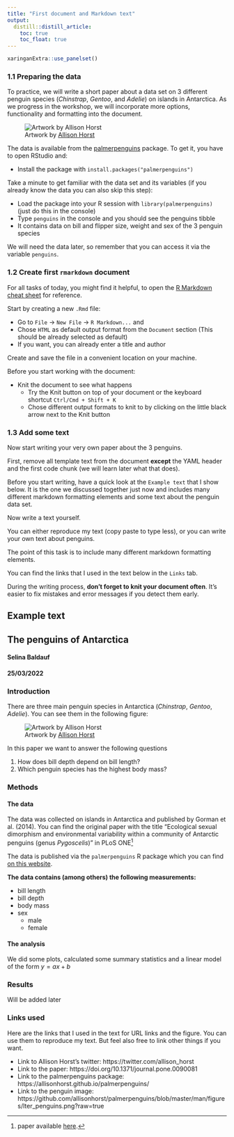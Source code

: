 ```yaml
---
title: "First document and Markdown text"
output: 
  distill::distill_article:
    toc: true
    toc_float: true
---
```


```r
xaringanExtra::use_panelset()
```


### 1.1 Preparing the data

To practice, we will write a short paper about a data set on 3 different penguin species (*Chinstrap*, *Gentoo*, and *Adelie*) on islands in Antarctica. 
As we progress in the workshop, we will incorporate more options, functionality and formatting into the document.

![Artwork by [Allison Horst](https://twitter.com/allison_horst)](https://github.com/allisonhorst/palmerpenguins/blob/master/man/figures/lter_penguins.png?raw=true)

The data is available from the [palmerpenguins](https://allisonhorst.github.io/palmerpenguins/) package. To get it, you have to open RStudio and:

- Install the package with `install.packages("palmerpenguins")`

Take a minute to get familiar with the data set and its variables (if you already know the data
you can also skip this step):
    
- Load the package into your R session with `library(palmerpenguins)` (just do this in the console)
- Type `penguins` in the console and you should see the penguins tibble
- It contains data on bill and flipper size, weight and sex of the 3 penguin species

We will need the data later, so remember that you can access it via the variable `penguins`.

### 1.2 Create first `rmarkdown` document

For all tasks of today, you might find it helpful, to open the [R Markdown cheat sheet](https://raw.githubusercontent.com/rstudio/cheatsheets/master/rmarkdown-2.0.pdf) for reference.

Start by creating a new `.Rmd` file:

- Go to `File` -> `New File` -> `R Markdown...` and 
- Chose `HTML` as default output format from the `Document` section (This should be already selected as default)
- If you want, you can already enter a title and author

Create and save the file in a convenient location on your machine.

Before you start working with the document:

- Knit the document to see what happens
  - Try the Knit button on top of your document or the keyboard shortcut `Ctrl/Cmd + Shift + K`
  - Chose different output formats to knit to by clicking on the little black arrow next to the Knit button
  
### 1.3 Add some text

Now start writing your very own paper about the 3 penguins. 

First, remove all template text from the document **except** the YAML header and the first code chunk (we will learn later what that does).

Before you start writing, have a quick look at the `Example text` that I show below. It is the one we discussed together just now and includes many different markdown formatting elements and some text about the penguin data set.

Now write a text yourself.

You can either reproduce my text (copy paste to type less), or you can write your own text about penguins.

The point of this task is to include many different markdown formatting elements.

You can find the links that I used in the text below in the `Links` tab.

During the writing process, **don't forget to knit your document often**. It's easier to fix mistakes and error messages if you detect them early.

::::: {.panelset}

::: {.panel}

# Example text

## The penguins of Antarctica

#### Selina Baldauf

#### 25/03/2022

### Introduction

There are three main penguin species in Antarctica (*Chinstrap*, *Gentoo*, *Adelie*). You can see them in the following figure:

![Artwork by [Allison Horst](https://twitter.com/allison_horst)](https://github.com/allisonhorst/palmerpenguins/blob/master/man/figures/lter_penguins.png?raw=true)

In this paper we want to answer the following questions

1. How does bill depth depend on bill length?
2. Which penguin species has the highest body mass?

### Methods

#### The data

The data was collected on islands in Antarctica and published by Gorman et al. (2014). You can find the original paper with the title "Ecological sexual dimorphism and environmental variability within a community of Antarctic penguins (genus *Pygoscelis*)" in PLoS ONE^[paper available [here](https://doi.org/10.1371/journal.pone.0090081).]

The data is published via the `palmerpenguins` R package which you can find [on this website](https://allisonhorst.github.io/palmerpenguins/).

**The data contains (among others) the following measurements:**

- bill length
- bill depth
- body mass
- sex
  - male
  - female

#### The analysis

We did some plots, calculated some summary statistics and a linear model of the 
form $y = ax + b$

### Results

Will be added later

:::

::: {.panel}

### Links used

Here are the links that I used in the text for URL links and the figure. You can
use them to reproduce my text. But feel also free to link other things if you want.

- Link to Allison Horst's twitter: https://twitter.com/allison_horst
- Link to the paper: https://doi.org/10.1371/journal.pone.0090081
- Link to the palmerpenguins package: https://allisonhorst.github.io/palmerpenguins/
- Link to the penguin image: https://github.com/allisonhorst/palmerpenguins/blob/master/man/figures/lter_penguins.png?raw=true

:::

:::::
